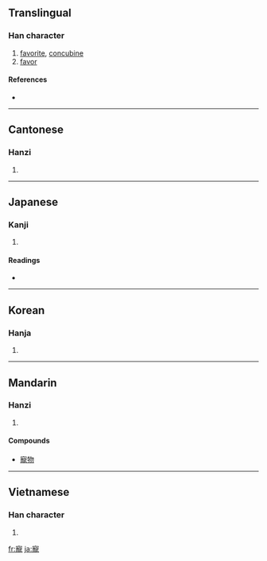 {{also|宠}}
==Translingual==

===Han character===
{{Han char|rn=40|rad=宀|as=16|sn=19|four=3021<sub>1</sub>|canj=十卜月心 (JYBP)}}

# [[favorite]], [[concubine]]
# [[favor]]

====References====
* {{Han ref|kx=0293.070|dkj=07368|dj=0579.270|hdz=20957.190|uh=5BF5|ud=23541|bh=C364|bd=50020}}

----

==Cantonese==

===Hanzi===
{{yue-hanzi|jyut=|y=chung2|sim=宠}}

# {{defn|Cantonese|sort=宀16}}

----

==Japanese==

===Kanji===
{{ja-kanji|grade=|rs=宀16}}

# {{defn|Japanese}}

====Readings====
* {{ja-readings|on=[[ちょう]] (chō)|kun=[[めぐみ]] (megumi), [[めぐむ]] (megumu)}}

----

==Korean==

===Hanja===
{{ko-hanja|hangeul=총|rv=chong|mr=ch'ong}}

# {{defn|Korean|sort=宀16}}

----

==Mandarin==

===Hanzi===
{{cmn-hanzi|sim=宠|pin=[[chǒng]] ([[chong3]])|wg=ch'ung<sup>3</sup>}}

# {{defn|Mandarin|sort=宀16}}

====Compounds====
*[[寵物]]

----

==Vietnamese==

===Han character===
{{vi-hantu|[[sủng]], [[sũng]], [[sổng]]|rs=宀16}}

# {{defn|Vietnamese|sort=宀16}}

[[fr:寵]]
[[ja:寵]]
